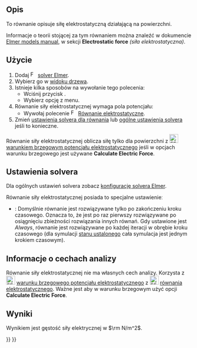 <languages/>

{{Docnav/pl
|[[FEM_EquationElectrostatic/pl|Równanie elektrostatyczne]]
|[[FEM_EquationMagnetodynamic/pl|Równanie magnetodynamiczne]]
|[[FEM_Workbench/pl|środowisko pracy MES]]
|IconL=FEM_EquationElectrostatic.svg
|IconR=FEM_EquationMagnetodynamic.svg
|IconC=Workbench_FEM.svg
}}

<div class="mw-translate-fuzzy">
{{GuiCommand/pl
|Name=FEM EquationElectricforce
|Name/pl=MES: Równanie siły elektrostatycznej
|MenuLocation=Rozwiąż → Równania elektromagnetyczne → Równanie siły elektrostatycznej
|Workbenches=[[FEM_Workbench/pl|MES]]
|Version=0.19
|SeeAlso=[[FEM_EquationElectrostatic/pl|Równanie elektrostatyczne]]
}}
</div>

<span id="Description"></span>
==Opis==

To równanie opisuje siłę elektrostatyczną działającą na powierzchni.

Informacje o teorii stojącej za tym równaniem można znaleźć w dokumencie [http://www.elmerfem.org/blog/documentation/ Elmer models manual], w sekcji '''Electrostatic force''' ''(siła elektrostatyczna)''.

<span id="Usage"></span>
==Użycie==

<div class="mw-translate-fuzzy">
# Dodaj [[Image:FEM_SolverElmer.svg|16px|link=FEM_SolverElmer#Equations]] [[FEM_SolverElmer/pl#Równania|solver Elmer]].
# Wybierz  go w [[Tree_view/pl|widoku drzewa]].
# Istnieje kilka sposobów na wywołanie tego polecenia:
#* Wciśnij przycisk {{Button|[[Image:FEM_EquationElectricforce.svg|16px]] [[FEM_EquationElectricforce/pl|Równanie siły elektrostatycznej]]}}.
#* Wybierz opcję {{MenuCommand|Rozwiąż → Równania elektromagnetyczne → Równanie siły elektrostatycznej}} z menu.
# Równanie siły elektrostatycznej wymaga pola potencjału:
#* Wywołaj polecenie [[Image:FEM_EquationElectrostatic.svg|16px|link=FEM_EquationElectrostatic]] [[FEM_EquationElectrostatic/pl|Równanie elektrostatyczne]].
# Zmień [[#Ustawienia_solvera|ustawienia solvera dla równania]] lub [[FEM_SolverElmer_SolverSettings/pl|ogólne ustawienia solvera]] jeśli to konieczne.
</div>

Równanie siły elektrostatycznej oblicza siłę tylko dla powierzchni z [[Image:FEM_ConstraintElectrostaticPotential.svg|24px]] [[FEM_ConstraintElectrostaticPotential/pl|warunkiem brzegowym potencjału elektrostatycznego]] jeśli w opcjach warunku brzegowego jest używane '''Calculate Electric Force'''.

<span id="Solver_Settings"></span>
==Ustawienia solvera==

Dla ogólnych ustawień solvera zobacz [[FEM_SolverElmer_SolverSettings/pl|konfigurację solvera Elmer]].

Równanie siły elektrostatycznej posiada to specjalne ustawienieː
* {{PropertyData|Exec Solver}}: Domyślnie równanie jest rozwiązywane tylko po zakończeniu kroku czasowego. Oznacza to, że jest po raz pierwszy rozwiązywane po osiągnięciu zbieżności rozwiązania innych równań. Gdy ustawione jest ''Always'', równanie jest rozwiązywane po każdej iteracji w obrębie kroku czasowego (dla symulacji [[FEM_SolverElmer_SolverSettings/pl#Typ|stanu ustalonego]] cała symulacja jest jednym krokiem czasowym).

<span id="Analysis_Feature_Information"></span>
==Informacje o cechach analizy==

Równanie siły elektrostatycznej nie ma własnych cech analizy. Korzysta z [[Image:FEM_ConstraintElectrostaticPotential.svg|24px]] [[FEM_ConstraintElectrostaticPotential/pl|warunku brzegowego potencjału elektrostatycznego]] z [[Image:FEM_EquationElectrostatic.svg|24px]] [[FEM_EquationElectrostatic/pl|równania elektrostatycznego]]. Ważne jest aby w warunku brzegowym użyć opcji '''Calculate Electric Force'''.

<span id="Result"></span>
==Wyniki==

Wynikiem jest gęstość siły elektrycznej w <math>\rm N/m^2</math>.


{{Docnav/pl
|[[FEM_EquationElectrostatic/pl|Równanie elektrostatyczne]]
|[[FEM_EquationMagnetodynamic/pl|Równanie magnetodynamiczne]]
|[[FEM_Workbench/pl|środowisko pracy MES]]
|IconL=FEM_EquationElectrostatic.svg
|IconR=FEM_EquationMagnetodynamic.svg
|IconC=Workbench_FEM.svg
}}

{{FEM Tools navi{{#translation:}}}}
{{Userdocnavi{{#translation:}}}}